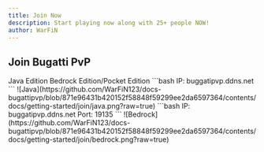 ```yaml
---
title: Join Now
description: Start playing now along with 25+ people NOW!
author: WarFiN
---
```


## Join Bugatti PvP

<Tabs defaultValue="Java" className="pt-5 pb-1">
  <TabsList className="">
    <TabsTrigger value="Java">Java Edition</TabsTrigger>
    <TabsTrigger value="Bedrock">Bedrock Edition/Pocket Edition</TabsTrigger>
  </TabsList>
  <TabsContent value="Java">
    ```bash
    IP: buggatipvp.ddns.net
    ```
    ![Java](https://github.com/WarFiN123/docs-bugattipvp/blob/871e96431b420152f58848f59299ee2da6597364/contents/docs/getting-started/join/java.png?raw=true)
  </TabsContent>
  <TabsContent value="Bedrock">
    ```bash
    IP: buggatipvp.ddns.net
    Port: 19135
    ```
    ![Bedrock](https://github.com/WarFiN123/docs-bugattipvp/blob/871e96431b420152f58848f59299ee2da6597364/contents/docs/getting-started/join/bedrock.png?raw=true)
  </TabsContent>
</Tabs>
